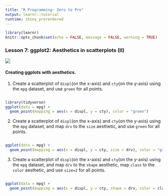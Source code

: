 ```yaml
---
title: "R Programming: Zero to Pro"
output: learnr::tutorial
runtime: shiny_prerendered
---
```


```r
library(learnr)
knitr::opts_chunk$set(echo = FALSE, message = FALSE, warning = TRUE)
```

### Lesson 7: ggplot2: Aesthetics in scatterplots (II)

![](https://youtu.be/gHW8yg9rhC0)



#### Creating ggplots with aesthetics.

1. Create a scatterplot of `displ`(on the x-axis) and `cty`(on the y-axis) using the  `mpg` dataset, and use `green` for all points.

```r

```

```r
library(tidyverse)
ggplot(data = mpg) + 
  geom_point(mapping = aes(x = displ, y = cty), color = "green")
```

2. Create a scatterplot of `displ`(on the x-axis) and `cty`(on the y-axis) using the  `mpg` dataset, and map `drv` to the `size` aesthetic, and use `green` for all points.

```r

```

```r
ggplot(data = mpg) + 
  geom_point(mapping = aes(x = displ, y = cty, size = drv), color = "green")
```

3. Create a scatterplot of `displ`(on the x-axis) and `cty`(on the y-axis) using the  `mpg` dataset, and map `drv` to the `shape` aesthetic, map `class` to the `color` aesthetic, and use `size=2` for all points.

```r

```

```r
ggplot(data = mpg) + 
  geom_point(mapping = aes(x = displ, y = cty, shape = drv, color = class), size = 2)
```


